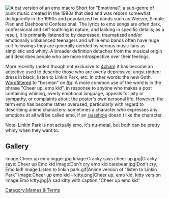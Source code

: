 [[Image:Go cry, emo kid - cat.jpg|thumb|right|A cat version of an emo macro]]
Short for "Emotional", a sub-genre of punk music created in the 1980s that died and was reborn somewhat disfiguredly in the 1990s and popularized by bands such as Weezer, Simple Plan and Dashboard Confessional. The lyrics to emo songs are often dark, confessional and self-loathing in nature, and lacking in specific details; as a result, it is primarily listened to by depressed, traumatized and/or emotionally unbalanced teenagers and while emo bands often have huge cult followings they are generally derided by serious music fans as simplistic and whiny. A broader definition detaches from the musical origin and describes people who are more introspective over their feelings.

More recently (noted though not exclusive to [[4chan]]) it has become an adjective used to describe those who are overly depressive; angst ridden; dress in black; listen to Linkin Park, etc. In other words: the new Goth. [[4chan Wordfilters|Wordfiltered]] to "bosnian" on [[/b/]]. A more common use of the word is in the phrase "Cheer up, emo kid", in response to anyone who makes a post containing whining, overly emotional language, appeals for pity or sympathy, or complaints about the poster's own personal life. However, the term emo has become rather overused, particularly with regard to describing anime characters: sometimes a character who expresses any emotions at all will be called emo, if an [[/a/]]sshole doesn't like the character.

Note: Linkin Park is not actually emo, it's nu-metal, but both can be pretty whiny when they want to.

== Gallery ==
<gallery>
Image:Cheer up emo nigger.jpg
Image:Cracky says cheer up.jpg|Cracky says: Cheer up Emo kid
Image:Don't cry emo kid carebear.jpg|Don't cry, Emo kid!
Image:Listen to linkin park.gif|Anime version of "listen to Linkin Park"
Image:Cheer up emo kid - kitty.png|Cheer up, emo kid, kitty version
Image:Emo kitty.jpg|A sad kitty with caption "Cheer up emo kid"
</gallery>


[[Category:Memes & Terms]]